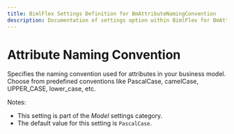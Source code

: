 ```yaml
---
title: BimlFlex Settings Definition for BmAttributeNamingConvention
description: Documentation of settings option within BimlFlex for BmAttributeNamingConvention
---
```

<head>
  <meta name="varigenceProduct" content="BimlFlex"></meta>
  <meta name="varigenceArticleType" content="Reference"></meta>
</head>

# Attribute Naming Convention

Specifies the naming convention used for attributes in your business model. Choose from predefined conventions like PascalCase, camelCase, UPPER_CASE, lower_case, etc.

Notes:

* This setting is part of the *Model* settings category.
* The default value for this setting is `PascalCase`.
